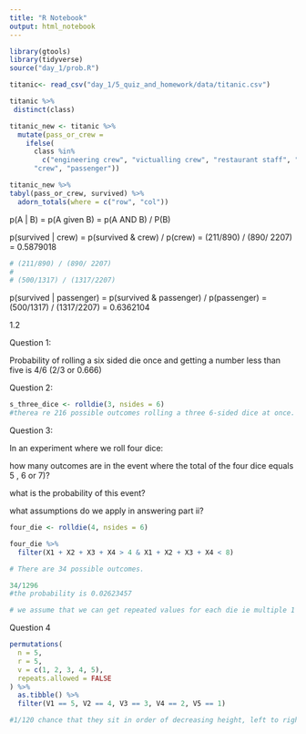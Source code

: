 ```yaml
---
title: "R Notebook"
output: html_notebook
---
```


```r
library(gtools)
library(tidyverse)
source("day_1/prob.R")

titanic<- read_csv("day_1/5_quiz_and_homework/data/titanic.csv")

titanic %>% 
 distinct(class)
```
```r

titanic_new <- titanic %>% 
  mutate(pass_or_crew =
    ifelse(
      class %in% 
        c("engineering crew", "victualling crew", "restaurant staff", "deck crew"), 
      "crew", "passenger")) 

```

```r
titanic_new %>% 
tabyl(pass_or_crew, survived) %>% 
  adorn_totals(where = c("row", "col"))
```
p(A | B) = p(A given B) = p(A AND B) / P(B)

p(survived | crew) = p(survived & crew) / p(crew)
                   = (211/890) / (890/ 2207) = 0.5879018

```r
# (211/890) / (890/ 2207)
# 
# (500/1317) / (1317/2207)
```

p(survived | passenger) = p(survived & passenger) / p(passenger)
                        = (500/1317) / (1317/2207) = 0.6362104
                        
                        
1.2 

Question 1:

Probability of rolling a six sided die once and getting a number less than five is 4/6 (2/3 or 0.666)

Question 2:

```r
s_three_dice <- rolldie(3, nsides = 6)
#therea re 216 possible outcomes rolling a three 6-sided dice at once.
```
Question 3:

In an experiment where we roll four dice:

how many outcomes are in the event where the total of the four dice equals 5
, 6 or 7)?

what is the probability of this event?

what assumptions do we apply in answering part ii?

```r

four_die <- rolldie(4, nsides = 6)

four_die %>% 
  filter(X1 + X2 + X3 + X4 > 4 & X1 + X2 + X3 + X4 < 8)

# There are 34 possible outcomes. 

34/1296
#the probability is 0.02623457

# we assume that we can get repeated values for each die ie multiple 1's or 2's
```

Question 4

```r
permutations(
  n = 5,
  r = 5, 
  v = c(1, 2, 3, 4, 5),
  repeats.allowed = FALSE
) %>% 
  as.tibble() %>% 
  filter(V1 == 5, V2 == 4, V3 == 3, V4 == 2, V5 == 1)

#1/120 chance that they sit in order of decreasing height, left to right.
```

```r

```
























